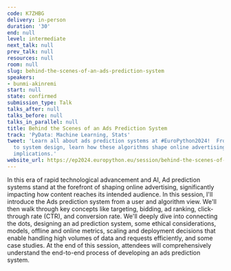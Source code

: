 ```yaml
---
code: K7ZHBG
delivery: in-person
duration: '30'
end: null
level: intermediate
next_talk: null
prev_talk: null
resources: null
room: null
slug: behind-the-scenes-of-an-ads-prediction-system
speakers:
- bunmi-akinremi
start: null
state: confirmed
submission_type: Talk
talks_after: null
talks_before: null
talks_in_parallel: null
title: Behind the Scenes of an Ads Prediction System
track: 'PyData: Machine Learning, Stats'
tweet: 'Learn all about ads prediction systems at #EuroPython2024!  From key concepts
  to system design, learn how these algorithms shape online advertising and its ethical
  implications.'
website_url: https://ep2024.europython.eu/session/behind-the-scenes-of-an-ads-prediction-system
---
```


In this era of rapid technological advancement and AI, Ad prediction systems stand at the forefront of shaping online advertising, significantly impacting how content reaches its intended audience. In this session, I'll introduce the Ads prediction system from a user and algorithm view. We'll then walk through key concepts like targeting, bidding, ad ranking, click-through rate (CTR), and conversion rate. We'll deeply dive into connecting the dots, designing an ad prediction system, some ethical considerations, models, offline and online metrics, scaling and deployment decisions that enable handling high volumes of data and requests efficiently, and some case studies.
At the end of this session, attendees will comprehensively understand the end-to-end process of developing an ads prediction system.
